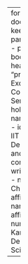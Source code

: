 ---
format: 
  pdf:
    documentclass: scrartcl
    keep-tex: true
    template-partials: 
      - partials/title.tex
      - partials/before-body.tex
    include-in-header: 
      - file: "preamble.tex"
title: "The Excess Sensitivity of Consumption to Sentiments: Does the PIH hold for India?"
author: 
  - name: Nithin.M
    affiliations:
      - id: kgp
        number: 1
        name: IIT Kharagpur
        department: Department of Humanities and Social Sciences
    corresponding: true
    email: write2nithinm@iitkgp.ac.in
  - name: Dr. Siddhartha Chattopadhyay
    affiliations:
      - ref: kgp
  - name: Dr. Sohini Sahu
    affiliations:
      - id: kanp
        number: 2
        name: IIT Kanpur
        department: Department of Economic Sciences 

    

---